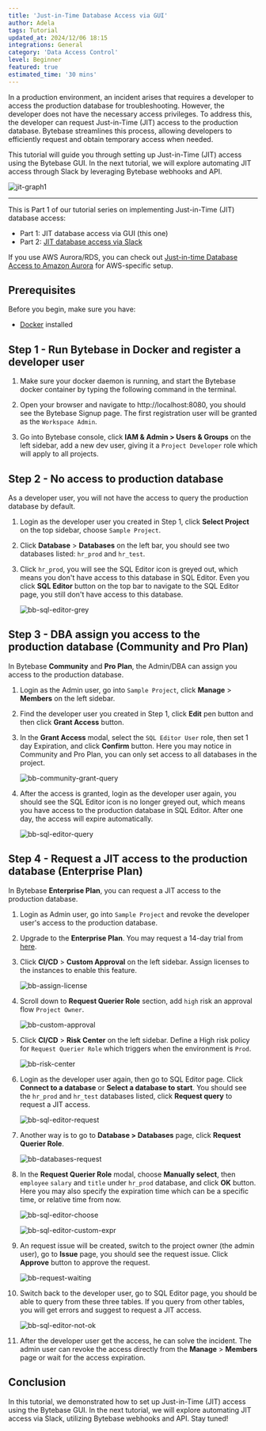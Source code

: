 ```yaml
---
title: 'Just-in-Time Database Access via GUI'
author: Adela
tags: Tutorial
updated_at: 2024/12/06 18:15
integrations: General
category: 'Data Access Control'
level: Beginner
featured: true
estimated_time: '30 mins'
---
```



In a production environment, an incident arises that requires a developer to access the production database for troubleshooting. However, the developer does not have the necessary access privileges. To address this, the developer can request Just-in-Time (JIT) access to the production database. Bytebase streamlines this process, allowing developers to efficiently request and obtain temporary access when needed.

This tutorial will guide you through setting up Just-in-Time (JIT) access using the Bytebase GUI. In the next tutorial, we will explore automating JIT access through Slack by leveraging Bytebase webhooks and API.

![jit-graph1](/content/docs/tutorials/just-in-time-database-access-part1/jit-graph1.webp)

---

This is Part 1 of our tutorial series on implementing Just-in-Time (JIT) database access:

- Part 1: JIT database access via GUI (this one)
- Part 2: [JIT database access via Slack](/tutorials/just-in-time-database-access-part2)

<Tip>

If you use AWS Aurora/RDS, you can check out [Just-in-time Database Access to Amazon Aurora](/tutorials/just-in-time-database-access-amazon-aurora/) for AWS-specific setup.

</Tip>

## Prerequisites

Before you begin, make sure you have:

- [Docker](https://www.docker.com/) installed

## Step 1 - Run Bytebase in Docker and register a developer user

1. Make sure your docker daemon is running, and start the Bytebase docker container by typing the following command in the terminal.

   <TerminalDockerRunVolume />


1. Open your browser and navigate to http://localhost:8080, you should see the Bytebase Signup page. The first registration user will be granted as the `Workspace Admin`.

1. Go into Bytebase console, click **IAM & Admin > Users & Groups** on the left sidebar, add a new dev user, giving it a `Project Developer` role which will apply to all projects.

## Step 2 - No access to production database

As a developer user, you will not have the access to query the production database by default.

1. Login as the developer user you created in Step 1, click **Select Project** on the top sidebar, choose `Sample Project`.

1. Click **Database** > **Databases** on the left bar, you should see two databases listed: `hr_prod` and `hr_test`.

1. Click `hr_prod`, you will see the SQL Editor icon is greyed out, which means you don't have access to this database in SQL Editor. Even you click **SQL Editor** button on the top bar to navigate to the SQL Editor page, you still don't have access to this database.

   ![bb-sql-editor-grey](/content/docs/tutorials/just-in-time-database-access-part1/bb-sql-editor-grey.webp)

## Step 3 - DBA assign you access to the production database (Community and Pro Plan)

In Bytebase **Community** and **Pro Plan**, the Admin/DBA can assign you access to the production database.

1. Login as the Admin user, go into `Sample Project`, click **Manage** > **Members** on the left sidebar.

1. Find the developer user you created in Step 1, click **Edit** pen button and then click **Grant Access** button.

1. In the **Grant Access** modal, select the `SQL Editor User` role, then set 1 day Expiration, and click **Confirm** button. Here you may notice in Community and Pro Plan, you can only set access to all databases in the project.

   ![bb-community-grant-query](/content/docs/tutorials/just-in-time-database-access-part1/bb-community-grant-query.webp)

1. After the access is granted, login as the developer user again, you should see the SQL Editor icon is no longer greyed out, which means you have access to the production database in SQL Editor. After one day, the access will expire automatically.

   ![bb-sql-editor-query](/content/docs/tutorials/just-in-time-database-access-part1/bb-sql-editor-query.webp)

## Step 4 - Request a JIT access to the production database (Enterprise Plan)

In Bytebase **Enterprise Plan**, you can request a JIT access to the production database.

1. Login as Admin user, go into `Sample Project` and revoke the developer user's access to the production database.

1. Upgrade to the **Enterprise Plan**. You may request a 14-day trial from [here](https://www.bytebase.com/contact-us/).

1. Click **CI/CD** > **Custom Approval** on the left sidebar. Assign licenses to the instances to enable this feature.

   ![bb-assign-license](/content/docs/tutorials/just-in-time-database-access-part1/bb-assign-license.webp)

1. Scroll down to **Request Querier Role** section, add `high` risk an approval flow `Project Owner`.

   ![bb-custom-approval](/content/docs/tutorials/just-in-time-database-access-part1/bb-custom-approval.webp)

1. Click **CI/CD** > **Risk Center** on the left sidebar. Define a High risk policy for `Request Querier Role` which triggers when the environment is `Prod`.

   ![bb-risk-center](/content/docs/tutorials/just-in-time-database-access-part1/bb-risk-center.webp)

1. Login as the developer user again, then go to SQL Editor page. Click **Connect to a database** or **Select a database to start**. You should see the `hr_prod` and `hr_test` databases listed, click **Request query** to request a JIT access.

   ![bb-sql-editor-request](/content/docs/tutorials/just-in-time-database-access-part1/bb-sql-editor-request.webp)

1. Another way is to go to **Database > Databases** page, click **Request Querier Role**.

   ![bb-databases-request](/content/docs/tutorials/just-in-time-database-access-part1/bb-databases-request.webp)

1. In the **Request Querier Role** modal, choose **Manually select**, then `employee` `salary` and `title` under `hr_prod` database, and click **OK** button. Here you may also specify the expiration time which can be a specific time, or relative time from now.

   ![bb-sql-editor-choose](/content/docs/tutorials/just-in-time-database-access-part1/bb-sql-editor-choose.webp)

   ![bb-sql-editor-custom-expr](/content/docs/tutorials/just-in-time-database-access-part1/bb-sql-editor-custom-expr.webp)

1. An request issue will be created, switch to the project owner (the admin user), go to **Issue** page, you should see the request issue. Click **Approve** button to approve the request.

   ![bb-request-waiting](/content/docs/tutorials/just-in-time-database-access-part1/bb-request-waiting.webp)

1. Switch back to the developer user, go to SQL Editor page, you should be able to query from these three tables. If you query from other tables, you will get errors and suggest to request a JIT access.

   ![bb-sql-editor-not-ok](/content/docs/tutorials/just-in-time-database-access-part1/bb-sql-editor-not-ok.webp)

1. After the developer user get the access, he can solve the incident. The admin user can revoke the access directly from the **Manage** > **Members** page or wait for the access expiration.

## Conclusion

In this tutorial, we demonstrated how to set up Just-in-Time (JIT) access using the Bytebase GUI. In the next tutorial, we will explore automating JIT access via Slack, utilizing Bytebase webhooks and API. Stay tuned!
